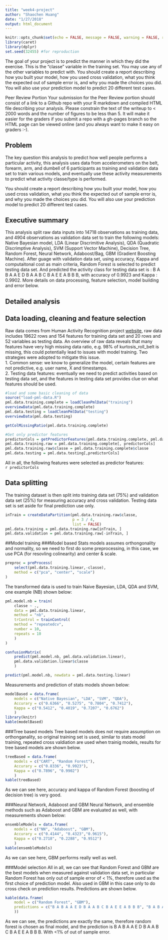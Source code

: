 ```yaml
---
title: "week4-project"
author: "Shaochen Huang"
date: "1/27/2018"
output: html_document
---
```


```r
knitr::opts_chunk$set(echo = FALSE, message = FALSE, warning = FALSE, results = "hide", cache = TRUE, eval = FALSE)
library(caret)
library(dplyr)
set.seed(32455) #for reproduction
```

The goal of your project is to predict the manner in which they did the exercise. This is the "classe" variable in the training set. You may use any of the other variables to predict with. You should create a report describing how you built your model, how you used cross validation, what you think the expected out of sample error is, and why you made the choices you did. You will also use your prediction model to predict 20 different test cases.

Peer Review Portion
Your submission for the Peer Review portion should consist of a link to a Github repo with your R markdown and compiled HTML file describing your analysis. Please constrain the text of the writeup to < 2000 words and the number of figures to be less than 5. It will make it easier for the graders if you submit a repo with a gh-pages branch so the HTML page can be viewed online (and you always want to make it easy on graders :-).


## Problem
The key question this analysis to predict how well people performs a particular activity, this analysis uses data from accelerometers on the belt, forearm, arm, and dumbell of 6 participants as training and validation data set to train various models, and eventually use these activity measurements to predict what activity classe/type is performed. 

 You should create a report describing how you built your model, how you used cross validation, what you think the expected out of sample error is, and why you made the choices you did. You will also use your prediction model to predict 20 different test cases.


## Executive summary
This analysis split raw data inputs into 14718 observations as training data, and 4904 observations as validation data set to train the following models: Native Bayesian model, LDA (Linear Discrimitive Analysis), QDA (Quadratic Discrimptive Analysis), SVM (Support Vector Machine), Decision Tree, Random Forest, Neural Network, Adaboost/Bag, GBM (Gradient Boosting Machine). After guage with validation data set, using accuracy, Kappa and computaitonal cost as main criteria, Random Forest is selected to predict testing data set. And predicted the activity class for testing data set is : B A B A A E D B A A B C B A E E A B B B, with accuracy of 0.9923 and Kappa : 0.9902.
More details on data processing, feature selection, model building and error below. 

## Detailed analysis

## Data loading, cleaning and feature selection
Raw data comes from Human Activity Recognition project [website](http://web.archive.org/web/20161224072740/http:/groupware.les.inf.puc-rio.br/har), raw data includes 19622 rows and 154 features for training data set and 20 rows and 52 variables as testing data. An overview of raw data reveals that many features have very high missing data ratio, e.g. 98% of kurtosis_roll_belt is missing, this could potentially lead to issues with model training. 
Two strategies were adopted to mitigate this issue.  
1. Common sense: we know to generalize the model, certain features are not predictive, e.g. user name, X and timestamps.  
2. Testing data features: eventually we need to predict activities based on testing data set, and the features in testing data set provides clue on what features should be used. 

```r
#load and some basic cleaning of data
source("load-pml-data.R")
pml.data.training.complete = loadCleanPmlData("training")
overviewData(pml.data.training.complete)
pml.data.testing = loadCleanPmlData("testing")
overviewData(pml.data.testing)

getColMissingRatio(pml.data.training.complete)

#Get only predictor features 
predictorCols = getPredictorFeatures(pml.data.training.complete, pml.data.testing)
pml.data.training.raw = pml.data.training.complete[, predictorCols]
pml.data.training.raw$classe = pml.data.training.complete$classe
pml.data.testing = pml.data.testing[,predictorCols]
```
All in all, the following features were selected as predictor features:  
`r predictorCols`

## Data splitting 
The training dataset is then split into training data set (75%) and validation data set (25%) for measuring accuracy and cross validation. Testing data set is set aside for final prediction use only.

```r
inTrain = createDataPartition(pml.data.training.raw$classe,
                              p = 3 / 4,
                              list = FALSE)
pml.data.training = pml.data.training.raw[inTrain, ]
pml.data.validation = pml.data.training.raw[-inTrain, ]
```


##Model training
###Model based 
Stats models assumes orthongonality and normality, so we need to first do some preprocessing, in this case, we use PCA (for resovling colinearity) and center & scale. 
```r
preproc = preProcess(
    select(pml.data.training.linear,-classe),
    method = c("pca", "center", "scale")
)
```

The transformed data is used to train Naive Bayesian, LDA, QDA and SVM, one example (NB) shown below: 
```r
pml.model.nb = train(
    classe ~ .,
    data = pml.data.training.linear,
    method = "nb",
    trControl = trainControl(
    method = "repeatedcv",
    number = 10,
    repeats = 10
    )
)

confusionMatrix(
    predict(pml.model.nb, pml.data.validation.linear),
    pml.data.validation.linear$classe
    )

predict(pml.model.nb, newdata = pml.data.testing.linear)
```

Measurements and prediction of stats models shown below:
```r
modelBased = data.frame(
    models = c("Native Bayesian", "LDA", "SVM", "QDA"),
    Accurary = c("0.6366", "0.5275", "0.7804", "0.7412"),
    Kappa = c("0.5412", "0.4019", "0.7207", "0.6762")
    )
library(knitr)
kable(modelBased)
```

###Tree based models
Tree based models does not require assumption on orthonganality, so original training set is used, similar to stats model training, repeated cross valdiation are used when trainig models, results for tree based models are shown below.  
```r
treeBased = data.frame(
    models = c("CART", "Random Forest"),
    Accurary = c("0.8336", "0.9923"),
    Kappa = c("0.7896", "0.9902")
    )
kable(treeBased)
```
As we can see here, accuracy and kappa of Random Forest (boosting of decision tree) is very good. 


###Neural Network, Adaboost and GBM
Neural Network, and ensemble methods such as Adaboost and GBM are evaluated as well, with measurements shown below:
```r
ensembleModels = data.frame(
    models = c("NN", "Adaboost", "GBM"),
    Accurary = c("0.4144", "0.4323","0.9615"),
    Kappa = c("0.2718", "0.2288", "0.9512")
    )
kable(ensembleModels)
```
As we can see here, GBM performs really well as well. 

###Model selection
All in all, we can see that Random Forest and GBM are the best models when measured against validation data set, in particular Random Forest has only out of sample error of < 1%, therefore used as the first choice of prediction model. Also used in GBM in this case only to do cross check on prediction results. Predictions are shown below.

```r
kable(data.frame(
    model = c("Random Forest", "GBM"),
    predictions = c("B A B A A E D B A A B C B A E E A B B B", "B A B A A E D B A A B C B A E E A B B B")
    ))
```
As we can see, the predictions are exactly the same, therefore random forest is chosen as final model, and the prediction is B A B A A E D B A A B C B A E E A B B B. With <1% of out of sample error. 







